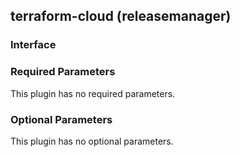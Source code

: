## terraform-cloud (releasemanager)

### Interface

### Required Parameters

This plugin has no required parameters.

### Optional Parameters

This plugin has no optional parameters.
